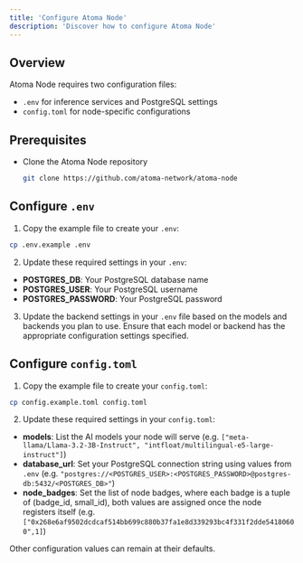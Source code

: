 ```yaml
---
title: 'Configure Atoma Node'
description: 'Discover how to configure Atoma Node'
---
```


## Overview
Atoma Node requires two configuration files:
- `.env` for inference services and PostgreSQL settings
- `config.toml` for node-specific configurations

## Prerequisites

- Clone the Atoma Node repository

    ```bash
    git clone https://github.com/atoma-network/atoma-node
    ```

## Configure `.env`
1. Copy the example file to create your `.env`:
```bash
cp .env.example .env
```

2. Update these required settings in your `.env`:
- **POSTGRES_DB**: Your PostgreSQL database name
- **POSTGRES_USER**: Your PostgreSQL username
- **POSTGRES_PASSWORD**: Your PostgreSQL password

3. Update the backend settings in your `.env` file based on the models and backends you plan to use. Ensure that each model or backend has the appropriate configuration settings specified.

## Configure `config.toml`
1. Copy the example file to create your `config.toml`:
```bash
cp config.example.toml config.toml
```

2. Update these required settings in your `config.toml`:

- **models**: List the AI models your node will serve (e.g. `["meta-llama/Llama-3.2-3B-Instruct", "intfloat/multilingual-e5-large-instruct"]`)
- **database_url**: Set your PostgreSQL connection string using values from `.env` (e.g. `"postgres://<POSTGRES_USER>:<POSTGRES_PASSWORD>@postgres-db:5432/<POSTGRES_DB>"`)
- **node_badges**: Set the list of node badges, where each badge is a tuple of (badge_id, small_id), both values are assigned once the node registers itself (e.g. `["0x268e6af9502dcdcaf514bb699c880b37fa1e8d339293bc4f331f2dde54180600",1]`)

Other configuration values can remain at their defaults.
